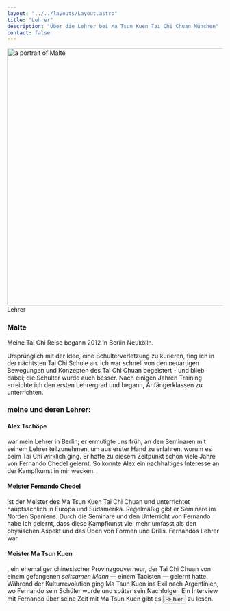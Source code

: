 ```yaml
---
layout: "../../layouts/Layout.astro"
title: "Lehrer"
description: "Über die Lehrer bei Ma Tsun Kuen Tai Chi Chuan München"
contact: false
---
```




<Image src={mapImage} width="600" class="mt-16 z-[-10] 2xl:mt-0 2xl:absolute top-16 sm:right-16" alt="a portrait of Malte" />
<CurvedHeadline tag="h1" type="slope" direction="L2R" offset="-35" class="  fill-terracotta">Lehrer</CurvedHeadline>

### Malte

Meine Tai Chi Reise begann 2012 in Berlin Neukölln.

Ursprünglich mit der Idee, eine Schulterverletzung zu kurieren, fing ich in der nächtsten Tai Chi Schule an. Ich war schnell von den neuartigen Bewegungen und Konzepten des Tai Chi Chuan begeistert - und blieb dabei; die Schulter wurde auch besser. Nach einigen Jahren Training erreichte ich den ersten Lehrergrad und begann, Anfängerklassen zu unterrichten.

### meine und deren Lehrer:
#### Alex Tschöpe
war mein Lehrer in Berlin; er ermutigte uns früh, an den Seminaren mit seinem Lehrer teilzunehmen, um aus erster Hand zu erfahren, worum es beim Tai Chi wirklich ging. Er hatte zu diesem Zeitpunkt schon viele Jahre von Fernando Chedel gelernt. So konnte Alex ein nachhaltiges Interesse an der Kampfkunst in mir wecken. 

#### Meister Fernando Chedel
ist der Meister des Ma Tsun Kuen Tai Chi Chuan und unterrichtet hauptsächlich in Europa und Südamerika. Regelmäßig gibt er Seminare im Norden Spaniens. Durch die Seminare und den Unterricht von Fernando habe ich gelernt, dass diese Kampfkunst viel mehr umfasst als den physischen Aspekt und das Üben von Formen und Drills. Fernandos Lehrer war

#### Meister Ma Tsun Kuen

, ein ehemaliger chinesischer Provinzgouverneur, der Tai Chi Chuan von einem gefangenen *seltsamen Mann* — einem Taoisten — gelernt hatte. Während der Kulturrevolution ging Ma Tsun Kuen ins Exil nach Argentinien, wo Fernando sein Schüler wurde und später sein Nachfolger.
Ein Interview mit Fernando über seine Zeit mit Ma Tsun Kuen gibt es <Button href="http://matsunkuen.com/interview-with-ronnie-robbinson/" target="_blank" class="inline-block">-> hier</Button> zu lesen.